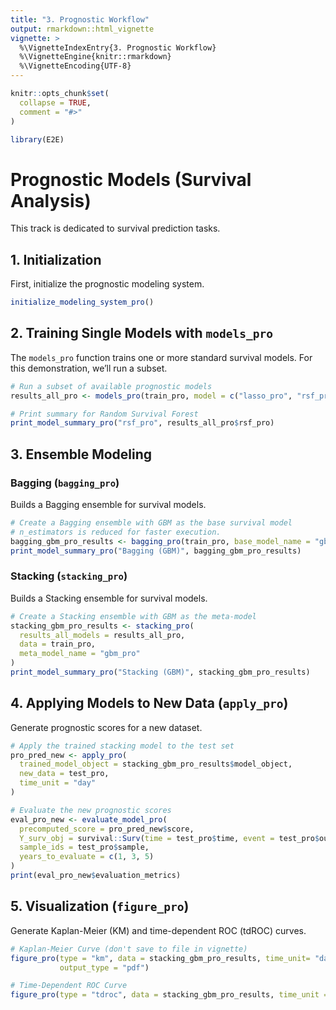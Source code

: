 ```yaml
---
title: "3. Prognostic Workflow"
output: rmarkdown::html_vignette
vignette: >
  %\VignetteIndexEntry{3. Prognostic Workflow}
  %\VignetteEngine{knitr::rmarkdown}
  %\VignetteEncoding{UTF-8}
---
```


```r
knitr::opts_chunk$set(
  collapse = TRUE,
  comment = "#>"
)
```

```r
library(E2E)
```

# Prognostic Models (Survival Analysis)

This track is dedicated to survival prediction tasks.

## 1. Initialization

First, initialize the prognostic modeling system.

```r
initialize_modeling_system_pro()
```

## 2. Training Single Models with `models_pro`

The `models_pro` function trains one or more standard survival models. For this demonstration, we'll run a subset.

```r
# Run a subset of available prognostic models
results_all_pro <- models_pro(train_pro, model = c("lasso_pro", "rsf_pro"))

# Print summary for Random Survival Forest
print_model_summary_pro("rsf_pro", results_all_pro$rsf_pro)
```

## 3. Ensemble Modeling

### Bagging (`bagging_pro`)

Builds a Bagging ensemble for survival models.

```r
# Create a Bagging ensemble with GBM as the base survival model
# n_estimators is reduced for faster execution.
bagging_gbm_pro_results <- bagging_pro(train_pro, base_model_name = "gbm_pro", n_estimators = 5, seed = 123)
print_model_summary_pro("Bagging (GBM)", bagging_gbm_pro_results)
```

### Stacking (`stacking_pro`)

Builds a Stacking ensemble for survival models.

```r
# Create a Stacking ensemble with GBM as the meta-model
stacking_gbm_pro_results <- stacking_pro(
  results_all_models = results_all_pro,
  data = train_pro,
  meta_model_name = "gbm_pro"
)
print_model_summary_pro("Stacking (GBM)", stacking_gbm_pro_results)
```

## 4. Applying Models to New Data (`apply_pro`)

Generate prognostic scores for a new dataset.

```r
# Apply the trained stacking model to the test set
pro_pred_new <- apply_pro(
  trained_model_object = stacking_gbm_pro_results$model_object,
  new_data = test_pro,
  time_unit = "day"
)

# Evaluate the new prognostic scores
eval_pro_new <- evaluate_model_pro(
  precomputed_score = pro_pred_new$score,
  Y_surv_obj = survival::Surv(time = test_pro$time, event = test_pro$outcome),
  sample_ids = test_pro$sample,
  years_to_evaluate = c(1, 3, 5)
)
print(eval_pro_new$evaluation_metrics)
```

## 5. Visualization (`figure_pro`)

Generate Kaplan-Meier (KM) and time-dependent ROC (tdROC) curves.

```r
# Kaplan-Meier Curve (don't save to file in vignette)
figure_pro(type = "km", data = stacking_gbm_pro_results, time_unit= "days", output_file = "Prognostic_KM",
           output_type = "pdf")

# Time-Dependent ROC Curve
figure_pro(type = "tdroc", data = stacking_gbm_pro_results, time_unit = "days", output_file = "Prognostic_TDROC", output_type = "pdf")
```
